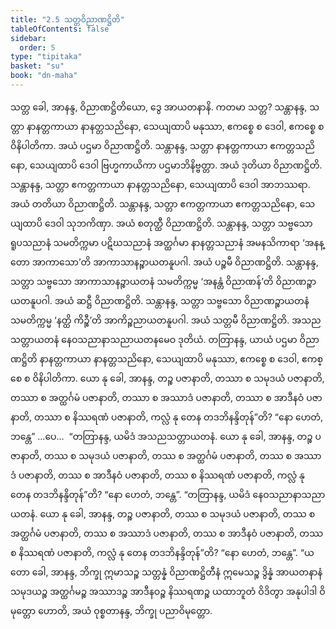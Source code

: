 ```yaml
---
title: "2.5 သတ္တဝိညာဏဋ္ဌိတိ"
tableOfContents: false
sidebar:
  order: 5
type: "tipitaka"
basket: "su"
book: "dn-maha"
---
```



<DynamicBreadcrumb />

<Division number="127" book="dn-maha">

<Paragraph number="236" book="dn-maha">
သတ္တ ခေါ, အာနန္ဒ, ဝိညာဏဋ္ဌိတိယော, ဒွေ အာယတနာနိ. ကတမာ သတ္တ? သန္တာနန္ဒ, သတ္တာ နာနတ္တကာယာ နာနတ္တသညိနော, သေယျထာပိ မနုဿာ, ဧကစ္စေ စ ဒေဝါ, ဧကစ္စေ စ ဝိနိပါတိကာ. အယံ ပဌမာ ဝိညာဏဋ္ဌိတိ. သန္တာနန္ဒ, သတ္တာ နာနတ္တကာယာ ဧကတ္တသညိနော, သေယျထာပိ ဒေဝါ ဗြဟ္မကာယိကာ ပဌမာဘိနိဗ္ဗတ္တာ. အယံ ဒုတိယာ ဝိညာဏဋ္ဌိတိ. သန္တာနန္ဒ, သတ္တာ ဧကတ္တကာယာ နာနတ္တသညိနော, သေယျထာပိ ဒေဝါ အာဘဿရာ. အယံ တတိယာ ဝိညာဏဋ္ဌိတိ. သန္တာနန္ဒ, သတ္တာ ဧကတ္တကာယာ ဧကတ္တသညိနော, သေယျထာပိ ဒေဝါ သုဘကိဏှာ. အယံ စတုတ္ထီ ဝိညာဏဋ္ဌိတိ. သန္တာနန္ဒ, သတ္တာ သဗ္ဗသော ရူပသညာနံ သမတိက္ကမာ ပဋိဃသညာနံ အတ္ထင်္ဂမာ နာနတ္တသညာနံ အမနသိကာရာ ‘အနန္တော အာကာသော’တိ အာကာသာနဉ္စာယတနူပဂါ. အယံ ပဉ္စမီ ဝိညာဏဋ္ဌိတိ. သန္တာနန္ဒ, သတ္တာ သဗ္ဗသော အာကာသာနဉ္စာယတနံ သမတိက္ကမ္မ ‘အနန္တံ ဝိညာဏန်’တိ ဝိညာဏဉ္စာယတနူပဂါ. အယံ ဆဋ္ဌီ ဝိညာဏဋ္ဌိတိ. သန္တာနန္ဒ, သတ္တာ သဗ္ဗသော ဝိညာဏဉ္စာယတနံ သမတိက္ကမ္မ ‘နတ္ထိ ကိဉ္စီ’တိ အာကိဉ္စညာယတနူပဂါ. အယံ သတ္တမီ ဝိညာဏဋ္ဌိတိ. အသညသတ္တာယတနံ နေဝသညာနာသညာယတနမေဝ ဒုတိယံ.
</Paragraph>

</Division>
<Division number="128" book="dn-maha">

<Paragraph number="237" book="dn-maha">
တတြာနန္ဒ, ယာယံ ပဌမာ ဝိညာဏဋ္ဌိတိ နာနတ္တကာယာ နာနတ္တသညိနော, သေယျထာပိ မနုဿာ, ဧကစ္စေ စ ဒေဝါ, ဧကစ္စေ စ ဝိနိပါတိကာ. ယော နု ခေါ, အာနန္ဒ, တဉ္စ ပဇာနာတိ, တဿာ စ သမုဒယံ ပဇာနာတိ, တဿာ စ အတ္ထင်္ဂမံ ပဇာနာတိ, တဿာ စ အဿာဒံ ပဇာနာတိ, တဿာ စ အာဒီနဝံ ပဇာနာတိ, တဿာ စ နိဿရဏံ ပဇာနာတိ, ကလ္လံ နု တေန တဒဘိနန္ဒိတုန်”တိ? “နော ဟေတံ, ဘန္တေ” …ပေ…  “တတြာနန္ဒ, ယမိဒံ အသညသတ္တာယတနံ. ယော နု ခေါ, အာနန္ဒ, တဉ္စ ပဇာနာတိ, တဿ စ သမုဒယံ ပဇာနာတိ, တဿ စ အတ္ထင်္ဂမံ ပဇာနာတိ, တဿ စ အဿာဒံ ပဇာနာတိ, တဿ စ အာဒီနဝံ ပဇာနာတိ, တဿ စ နိဿရဏံ ပဇာနာတိ, ကလ္လံ နု တေန တဒဘိနန္ဒိတုန်”တိ? “နော ဟေတံ, ဘန္တေ”. “တတြာနန္ဒ, ယမိဒံ နေဝသညာနာသညာယတနံ. ယော နု ခေါ, အာနန္ဒ, တဉ္စ ပဇာနာတိ, တဿ စ သမုဒယံ ပဇာနာတိ, တဿ စ အတ္ထင်္ဂမံ ပဇာနာတိ, တဿ စ အဿာဒံ ပဇာနာတိ, တဿ စ အာဒီနဝံ ပဇာနာတိ, တဿ စ နိဿရဏံ ပဇာနာတိ, ကလ္လံ နု တေန တဒဘိနန္ဒိတုန်”တိ? “နော ဟေတံ, ဘန္တေ”. “ယတော ခေါ, အာနန္ဒ, ဘိက္ခု ဣမာသဉ္စ သတ္တန္နံ ဝိညာဏဋ္ဌိတီနံ ဣမေသဉ္စ ဒွိန္နံ အာယတနာနံ သမုဒယဉ္စ အတ္ထင်္ဂမဉ္စ အဿာဒဉ္စ အာဒီနဝဉ္စ နိဿရဏဉ္စ ယထာဘူတံ ဝိဒိတွာ အနုပါဒါ ဝိမုတ္တော ဟောတိ, အယံ ဝုစ္စတာနန္ဒ, ဘိက္ခု ပညာဝိမုတ္တော.
</Paragraph>
</Division>